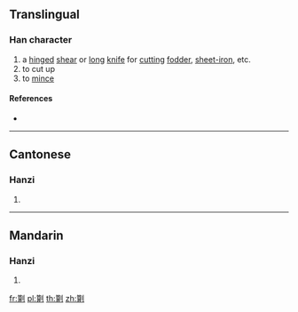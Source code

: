 ==Translingual==

===Han character===
{{Han char|rn=18|rad=刀|as=14|sn=16|four=|canj=HTLN|ids=⿰算刂}}

# a [[hinge]]d [[shear]] or [[long]] [[knife]] for [[cut]]ting [[fodder]], [[sheet-iron]], etc.
# to cut up
# to [[mince]]

====References====
* {{Han ref|kx=0145.040|hdz=10360.190|uh=350D|ud=13581}}

----

==Cantonese==

===Hanzi===
{{yue-hanzi|jyut=[[cap3]], [[zaa3]], [[zaai3]]|y=chap3, ja3, jaai3}}

# {{defn|lang=yue|sort=刀14}}

----

==Mandarin==

===Hanzi===
{{cmn-hanzi|pin=[[chuā]] ([[chua1]]), [[duǒ]] ([[duo3]]), [[zhá]] ([[zha2]])|wg=ch'ua<sup>1</sup>, to<sup>3</sup>, cha<sup>2</sup>}}

# {{defn|lang=cmn|sort=刀14}}

[[fr:㔍]]
[[pl:㔍]]
[[th:㔍]]
[[zh:㔍]]